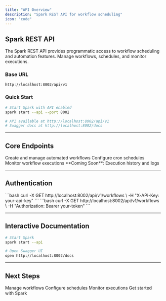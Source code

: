 ```yaml
---
title: "API Overview"
description: "Spark REST API for workflow scheduling"
icon: "code"
---
```


## Spark REST API

The Spark REST API provides programmatic access to workflow scheduling and automation features. Manage workflows, schedules, and monitor executions.

### Base URL

```
http://localhost:8002/api/v1
```

### Quick Start

```bash
# Start Spark with API enabled
spark start --api --port 8002

# API available at http://localhost:8002/api/v1
# Swagger docs at http://localhost:8002/docs
```

---

## Core Endpoints

<CardGroup cols={2}>
  <Card title="Workflows" icon="diagram-project" href="/spark/api/workflows">
    Create and manage automated workflows
  </Card>

  <Card title="Schedules" icon="clock" href="/spark/api/schedules">
    Configure cron schedules
  </Card>

  <Card title="Executions" icon="play" href="/spark/api/executions">
    Monitor workflow executions
  </Card>

  <Card title="History" icon="clock-rotate-left">
    **Coming Soon**: Execution history and logs
  </Card>
</CardGroup>

---

## Authentication

<Tabs>
  <Tab title="API Key">
    ```bash
    curl -X GET http://localhost:8002/api/v1/workflows \
      -H "X-API-Key: your-api-key"
    ```
  </Tab>

  <Tab title="Bearer Token">
    ```bash
    curl -X GET http://localhost:8002/api/v1/workflows \
      -H "Authorization: Bearer your-token"
    ```
  </Tab>
</Tabs>

---

## Interactive Documentation

```bash
# Start Spark
spark start --api

# Open Swagger UI
open http://localhost:8002/docs
```

---

## Next Steps

<CardGroup cols={2}>
  <Card title="Workflows API" icon="diagram-project" href="/spark/api/workflows">
    Manage workflows
  </Card>

  <Card title="Schedules API" icon="clock" href="/spark/api/schedules">
    Configure schedules
  </Card>

  <Card title="Executions API" icon="play" href="/spark/api/executions">
    Monitor executions
  </Card>

  <Card title="Quick Start" icon="rocket" href="/spark/quickstart">
    Get started with Spark
  </Card>
</CardGroup>
